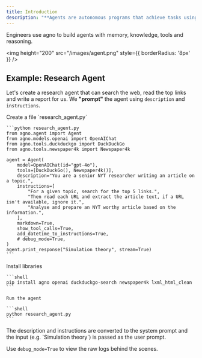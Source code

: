 ```yaml
---
title: Introduction
description: "**Agents are autonomous programs that achieve tasks using language models.**"
---
```


Engineers use agno to build agents with memory, knowledge, tools and reasoning.

<img
  height="200"
  src="/images/agent.png"
  style={{ borderRadius: '8px' }}
/>

## Example: Research Agent

Let's create a research agent that can search the web, read the top links and write a report for us. We **"prompt"** the agent using `description` and `instructions`.

<Steps>
  <Step title="Create Research Agent">
    Create a file `research_agent.py`

    ```python research_agent.py
    from agno.agent import Agent
    from agno.models.openai import OpenAIChat
    from agno.tools.duckduckgo import DuckDuckGo
    from agno.tools.newspaper4k import Newspaper4k

    agent = Agent(
        model=OpenAIChat(id="gpt-4o"),
        tools=[DuckDuckGo(), Newspaper4k()],
        description="You are a senior NYT researcher writing an article on a topic.",
        instructions=[
            "For a given topic, search for the top 5 links.",
            "Then read each URL and extract the article text, if a URL isn't available, ignore it.",
            "Analyse and prepare an NYT worthy article based on the information.",
        ],
        markdown=True,
        show_tool_calls=True,
        add_datetime_to_instructions=True,
        # debug_mode=True,
    )
    agent.print_response("Simulation theory", stream=True)
    ```

  </Step>
  <Step title="Run the agent">
    Install libraries

    ```shell
    pip install agno openai duckduckgo-search newspaper4k lxml_html_clean
    ```

    Run the agent

    ```shell
    python research_agent.py
    ```

  </Step>
</Steps>

<Note>
The description and instructions are converted to the system prompt and the input (e.g. `Simulation theory`) is passed as the user prompt.

Use `debug_mode=True` to view the raw logs behind the scenes.
</Note>

